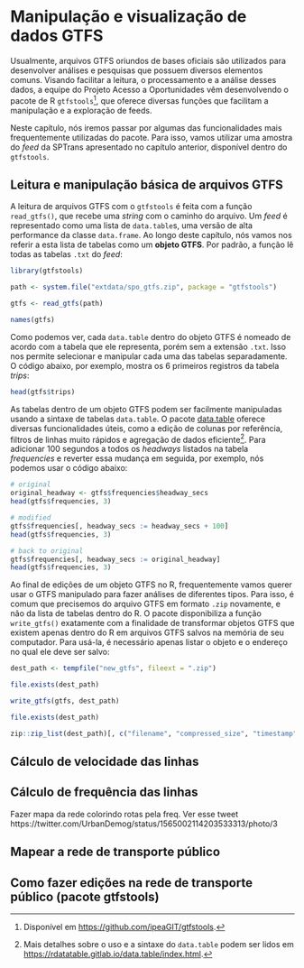 # Manipulação e visualização de dados GTFS

Usualmente, arquivos GTFS oriundos de bases oficiais são utilizados para desenvolver análises e pesquisas que possuem diversos elementos comuns. Visando facilitar a leitura, o processamento e a análise desses dados, a equipe do Projeto Acesso a Oportunidades vêm desenvolvendo o pacote de R `gtfstools`[^1], que oferece diversas funções que facilitam a manipulação e a exploração de feeds.

[^1]: Disponível em <https://github.com/ipeaGIT/gtfstools>.

Neste capítulo, nós iremos passar por algumas das funcionalidades mais frequentemente utilizadas do pacote. Para isso, vamos utilizar uma amostra do *feed* da SPTrans apresentado no capítulo anterior, disponível dentro do `gtfstools`.

## Leitura e manipulação básica de arquivos GTFS

A leitura de arquivos GTFS com o `gtfstools` é feita com a função `read_gtfs()`, que recebe uma *string* com o caminho do arquivo. Um *feed* é representado como uma lista de `data.table`s, uma versão de alta performance da classe `data.frame`. Ao longo deste capítulo, nós vamos nos referir a esta lista de tabelas como um **objeto GTFS**. Por padrão, a função lê todas as tabelas `.txt` do *feed*:

```r
library(gtfstools)

path <- system.file("extdata/spo_gtfs.zip", package = "gtfstools")

gtfs <- read_gtfs(path)

names(gtfs)
```

Como podemos ver, cada `data.table` dentro do objeto GTFS é nomeado de acordo com a tabela que ele representa, porém sem a extensão `.txt`. Isso nos permite selecionar e manipular cada uma das tabelas separadamente. O código abaixo, por exemplo, mostra os 6 primeiros registros da tabela *trips*:

```r
head(gtfs$trips)
```

As tabelas dentro de um objeto GTFS podem ser facilmente manipuladas usando a sintaxe de tabelas  `data.table`. O pacote [data.table](https://r-datatable.com/) oferece diversas funcionalidades úteis, como a edição de colunas por referência, filtros de linhas muito rápidos e agregação de dados eficiente[^2]. Para adicionar 100 segundos a todos os *headways* listados na tabela *frequencies* e reverter essa mudança em seguida, por exemplo, nós podemos usar o código abaixo:

[^2]: Mais detalhes sobre o uso e a sintaxe do `data.table` podem ser lidos em <https://rdatatable.gitlab.io/data.table/index.html>.

```r
# original
original_headway <- gtfs$frequencies$headway_secs
head(gtfs$frequencies, 3)

# modified
gtfs$frequencies[, headway_secs := headway_secs + 100]
head(gtfs$frequencies, 3)

# back to original
gtfs$frequencies[, headway_secs := original_headway]
head(gtfs$frequencies, 3)
```

Ao final de edições de um objeto GTFS no R, frequentemente vamos querer usar o GTFS manipulado para fazer análises de diferentes tipos. Para isso, é comum que precisemos do arquivo GTFS em formato `.zip` novamente, e não da lista de tabelas dentro do R. O pacote disponibiliza a função `write_gtfs()` exatamente com a finalidade de transformar objetos GTFS que existem apenas dentro do R em arquivos GTFS salvos na memória de seu computador. Para usá-la, é necessário apenas listar o objeto e o endereço no qual ele deve ser salvo:

```r
dest_path <- tempfile("new_gtfs", fileext = ".zip")

file.exists(dest_path)

write_gtfs(gtfs, dest_path)

file.exists(dest_path)

zip::zip_list(dest_path)[, c("filename", "compressed_size", "timestamp")]
```

## Cálculo de velocidade das linhas

## Cálculo de frequência das linhas

Fazer mapa da rede colorindo rotas pela freq. Ver esse tweet
https://twitter.com/UrbanDemog/status/1565002114203533313/photo/3

## Mapear a rede de transporte público

## Como fazer edições na rede de transporte público (pacote gtfstools)